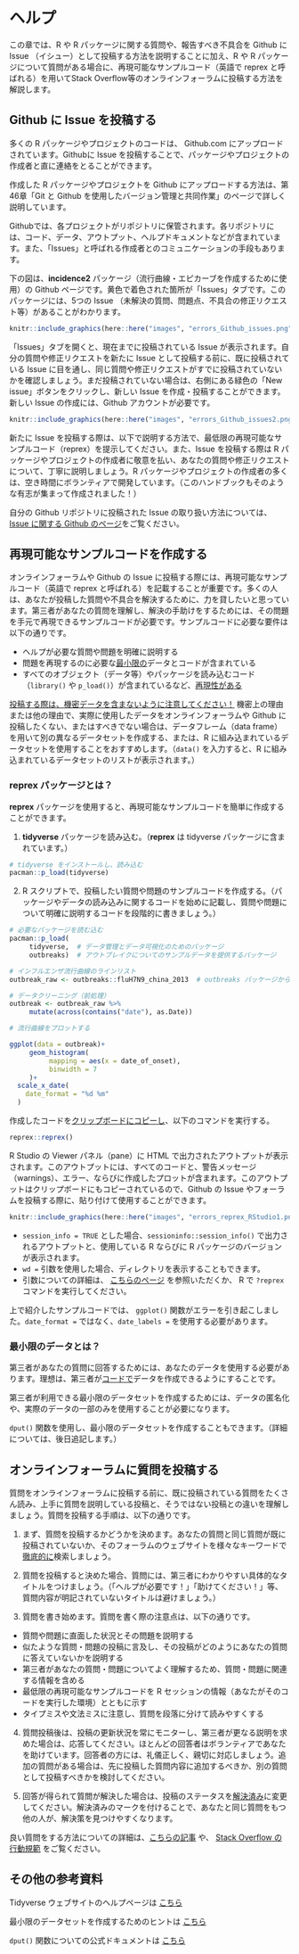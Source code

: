 # ヘルプ

この章では、R や R パッケージに関する質問や、報告すべき不具合を Github に Issue （イシュー）として投稿する方法を説明することに加え、R や R パッケージについて質問がある場合に、再現可能なサンプルコード（英語で reprex と呼ばれる）を用いてStack Overflow等のオンラインフォーラムに投稿する方法を解説します。

## Github に Issue を投稿する

多くの R パッケージやプロジェクトのコードは、 Github.com にアップロードされています。Githubに Issue を投稿することで、パッケージやプロジェクトの作成者と直に連絡をとることができます。

作成した R パッケージやプロジェクトを Github にアップロードする方法は、第46章「Git と Github を使用したバージョン管理と共同作業」のページで詳しく説明しています。

Githubでは、各プロジェクトがリポジトリに保管されます。各リポジトリには、コード、データ、アウトプット、ヘルプドキュメントなどが含まれています。また、「Issues」と呼ばれる作成者とのコミュニケーションの手段もあります。

下の図は、**incidence2** パッケージ（流行曲線・エピカーブを作成するために使用）の Github ページです。黄色で着色された箇所が「Issues」タブです。このパッケージには、5つの Issue （未解決の質問、問題点、不具合の修正リクエスト等）があることがわかります。

```r
knitr::include_graphics(here::here("images", "errors_Github_issues.png"))
```

「Issues」タブを開くと、現在までに投稿されている Issue が表示されます。自分の質問や修正リクエストを新たに Issue として投稿する前に、既に投稿されている Issue に目を通し、同じ質問や修正リクエストがすでに投稿されていないかを確認しましょう。まだ投稿されていない場合は、右側にある緑色の「New issue」ボタンをクリックし、新しい Issue を作成・投稿することができます。新しい Issue の作成には、Github アカウントが必要です。

```r
knitr::include_graphics(here::here("images", "errors_Github_issues2.png"))
```

新たに Issue を投稿する際は、以下で説明する方法で、最低限の再現可能なサンプルコード（reprex）を提示してください。また、Issue を投稿する際は R パッケージやプロジェクトの作成者に敬意を払い、あなたの質問や修正リクエストについて、丁寧に説明しましょう。R パッケージやプロジェクトの作成者の多くは、空き時間にボランティアで開発しています。（このハンドブックもそのような有志が集まって作成されました！）

自分の Github リポジトリに投稿された Issue の取り扱い方法については、 [Issue に関する Github のページ](https://docs.github.com/en/issues/tracking-your-work-with-issues/about-issues)をご覧ください。

## 再現可能なサンプルコードを作成する

オンラインフォーラムや Github の Issue に投稿する際には、再現可能なサンプルコード（英語で reprex と呼ばれる）を記載することが重要です。多くの人は、あなたが投稿した質問や不具合を解決するために、力を貸したいと思っています。第三者があなたの質問を理解し、解決の手助けをするためには、その問題を手元で再現できるサンプルコードが必要です。サンプルコードに必要な要件は以下の通りです。

-   ヘルプが必要な質問や問題を明確に説明する\
-   問題を再現するのに必要な[最小限の]{.ul}データとコードが含まれている\
-   すべてのオブジェクト（データ等）やパッケージを読み込むコード （`library()` や `p_load()`）が含まれているなど、[再現性がある]{.ul}

[投稿する際は、機密データを含まないように注意してください！]{.ul} 機密上の理由または他の理由で、実際に使用したデータをオンラインフォーラムや Github に投稿したくない、またはすべきでない場合は、データフレーム（data frame）を用いて別の異なるデータセットを作成する、または、R に組み込まれているデータセットを使用することをおすすめします。（`data()` を入力すると、R に組み込まれているデータセットのリストが表示されます。）

### **reprex** パッケージとは？ {.unnumbered}

**reprex** パッケージを使用すると、再現可能なサンプルコードを簡単に作成することができます。

1)  **tidyverse** パッケージを読み込む。（**reprex** は tidyverse パッケージに含まれています。）

```r
# tidyverse をインストールし、読み込む
pacman::p_load(tidyverse)
```

2)  R スクリプトで、投稿したい質問や問題のサンプルコードを作成する。（パッケージやデータの読み込みに関するコードを始めに記載し、質問や問題について明確に説明するコードを段階的に書きましょう。）

```r
# 必要なパッケージを読む込む
pacman::p_load(
     tidyverse,  # データ管理とデータ可視化のためのパッケージ
     outbreaks)  # アウトブレイクについてのサンプルデータを提供するパッケージ

# インフルエンザ流行曲線のラインリスト
outbreak_raw <- outbreaks::fluH7N9_china_2013  # outbreaks パッケージからデータを読み込む

# データクリーニング（前処理）
outbreak <- outbreak_raw %>% 
     mutate(across(contains("date"), as.Date))

# 流行曲線をプロットする

ggplot(data = outbreak)+
     geom_histogram(
          mapping = aes(x = date_of_onset),
          binwidth = 7
     )+
  scale_x_date(
    date_format = "%d %m"
  )

```

作成したコードを[クリップボードにコピーし]{.ul}、以下のコマンドを実行する。

```r
reprex::reprex()
```

R Studio の Viewer パネル（pane）に HTML で出力されたアウトプットが表示されます。このアウトプットには、すべてのコードと、警告メッセージ（warnings）、エラー、ならびに作成したプロットが含まれます。このアウトプットはクリップボードにもコピーされているので、Github の Issue やフォーラムを投稿する際に、貼り付けて使用することができます。

```r
knitr::include_graphics(here::here("images", "errors_reprex_RStudio1.png"))
```

-   `session_info = TRUE` とした場合、`sessioninfo::session_info()` で出力されるアウトプットと、使用している R ならびに R パッケージのバージョンが表示されます。\
-   `wd =` 引数を使用した場合、ディレクトリを表示することもできます。\
-   引数についての詳細は、 [こちらのページ]() を参照いただくか、 R で `?reprex` コマンドを実行してください。

上で紹介したサンプルコードでは、 `ggplot()` 関数がエラーを引き起こしました。`date_format =` ではなく、`date_labels =` を使用する必要があります。

### 最小限のデータとは？ {.unnumbered}

第三者があなたの質問に回答するためには、あなたのデータを使用する必要があります。理想は、第三者が[コードで]{.ul}データを作成できるようにすることです。

第三者が利用できる最小限のデータセットを作成するためには、データの匿名化や、実際のデータの一部のみを使用することが必要になります。

`dput()` 関数を使用し、最小限のデータセットを作成することもできます。（詳細については、後日追記します。）

## オンラインフォーラムに質問を投稿する

質問をオンラインフォーラムに投稿する前に、既に投稿されている質問をたくさん読み、上手に質問を説明している投稿と、そうではない投稿との違いを理解しましょう。質問を投稿する手順は、以下の通りです。

1)  まず、質問を投稿するかどうかを決めます。あなたの質問と同じ質問が既に投稿されていないか、そのフォーラムのウェブサイトを様々なキーワードで[徹底的に]{.ul}検索しましょう。

2)  質問を投稿すると決めた場合、質問には、第三者にわかりやすい具体的なタイトルをつけましょう。（「ヘルプが必要です！」「助けてください！」等、質問内容が明記されていないタイトルは避けましょう。）

3)  質問を書き始めます。質問を書く際の注意点は、以下の通りです。

-   質問や問題に直面した状況とその問題を説明する\
-   似たような質問・問題の投稿に言及し、その投稿がどのようにあなたの質問に答えていないかを説明する\
-   第三者があなたの質問・問題についてよく理解するため、質問・問題に関連する情報を含める\
-   最低限の再現可能なサンプルコードを R セッションの情報（あなたがそのコードを実行した環境）とともに示す\
-   タイプミスや文法ミスに注意し、質問を段落に分けて読みやすくする

4)  質問投稿後は、投稿の更新状況を常にモニターし、第三者が更なる説明を求めた場合は、応答してください。ほとんどの回答者はボランティアであなたを助けています。回答者の方には、礼儀正しく、親切に対応しましょう。追加の質問がある場合は、先に投稿した質問内容に追加するべきか、別の質問として投稿すべきかを検討してください。

5)  回答が得られて質問が解決した場合は、投稿のステータスを[解決済み]{.ul}に変更してください。解決済みのマークを付けることで、あなたと同じ質問をもつ他の人が、解決策を見つけやすくなります。

良い質問をする方法についての詳細は、[こちらの記事](https://stackoverflow.com/help/how-to-ask) や、 [Stack Overflow の行動規範](https://stackoverflow.com/conduct) をご覧ください。

<!-- ======================================================= -->

## その他の参考資料

Tidyverse ウェブサイトのヘルプページは [こちら](https://www.tidyverse.org/help/#:~:text=When%20you%20want%20to%20make,to%20load%20the%20reprex%20package.&text=Enter%20reprex()%20in%20the,preview%20of%20your%20rendered%20reprex.)

最小限のデータセットを作成するためのヒントは [こちら](https://xiangxing98.github.io/R_Learning/R_Reproducible.nb.html#producing-a-minimal-dataset)

`dput()` 関数についての公式ドキュメントは [こちら](https://www.rdocumentation.org/packages/base/versions/3.6.2/topics/dput)
